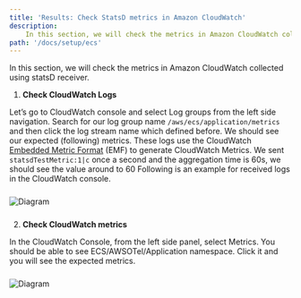 ```yaml
---
title: 'Results: Check StatsD metrics in Amazon CloudWatch'
description:
    In this section, we will check the metrics in Amazon CloudWatch collected using statsD receiver.
path: '/docs/setup/ecs'
---
```



In this section, we will check the metrics in Amazon CloudWatch collected using statsD receiver.


<SectionSeparator />

1. **Check CloudWatch Logs**

Let’s go to CloudWatch console and select Log groups from the left side navigation. Search for our log group
name `/aws/ecs/application/metrics`  and then click the log stream name which defined before.
We should see our expected (following) metrics. These logs use the CloudWatch [Embedded Metric
Format](https://docs.aws.amazon.com/AmazonCloudWatch/latest/monitoring/CloudWatch_Embedded_Metric_Format.html) (EMF)
to generate CloudWatch Metrics. We sent `statsdTestMetric:1|c` once a second and the aggregation time is 60s, we should see the value
around to 60
Following is an example for received logs in the CloudWatch console.

<img src={statsd_metrics_01} alt="Diagram" style="margin: 10px 0;" />
<div style="height: 40px" />


2. **Check CloudWatch metrics**

In the CloudWatch Console, from the left side panel, select Metrics. You should be able to see ECS/AWSOTel/Application namespace.
Click it and you will see the expected metrics.

<img src={statsd_metrics_02} alt="Diagram" style="margin: 10px 0;" />
<div style="height: 40px" />